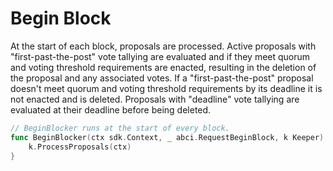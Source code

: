 

# Begin Block

At the start of each block, proposals are processed. Active proposals with "first-past-the-post" vote tallying are evaluated and if they meet quorum and voting threshold requirements are enacted, resulting in the deletion of the proposal and any associated votes. If a "first-past-the-post" proposal doesn't meet quorum and voting threshold requirements by its deadline it is not enacted and is deleted. Proposals with "deadline" vote tallying are evaluated at their deadline before being deleted.

```go
// BeginBlocker runs at the start of every block.
func BeginBlocker(ctx sdk.Context, _ abci.RequestBeginBlock, k Keeper) {
	k.ProcessProposals(ctx)
}
```


